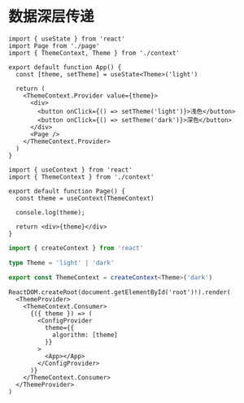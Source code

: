 # 数据深层传递


<CodeBlock>

```tsx
import { useState } from 'react'
import Page from './page'
import { ThemeContext, Theme } from './context'

export default function App() {
  const [theme, setTheme] = useState<Theme>('light')

  return (
    <ThemeContext.Provider value={theme}>
      <div>
        <button onClick={() => setTheme('light')}>浅色</button>
        <button onClick={() => setTheme('dark')}>深色</button>
      </div>
      <Page />
    </ThemeContext.Provider>
  )
}
```

```page.tsx
import { useContext } from 'react'
import { ThemeContext } from './context'

export default function Page() {
  const theme = useContext(ThemeContext)

  console.log(theme);

  return <div>{theme}</div>
}
```

```context.ts
import { createContext } from 'react'

type Theme = 'light' | 'dark'

export const ThemeContext = createContext<Theme>('dark')
```

</CodeBlock>

```tsx
ReactDOM.createRoot(document.getElementById('root')!).render(
  <ThemeProvider>
    <ThemeContext.Consumer>
      {({ theme }) => (
        <ConfigProvider
          theme={{
            algorithm: [theme]
          }}
        >
          <App></App>
        </ConfigProvider>
      )}
    </ThemeContext.Consumer>
  </ThemeProvider>
)
```
